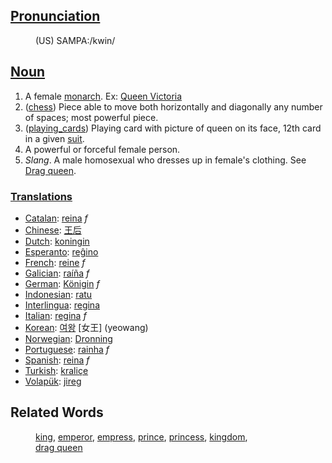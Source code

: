 ==[[Pronunciation]]==
:(US) SAMPA:/kwin/

==[[Noun]]==

# A female [[monarch]]. Ex: [http://www.wikipedia.org/wiki/Queen_Victoria Queen Victoria]
# ([[chess]]) Piece able to move both horizontally and diagonally any number of spaces; most powerful piece.
# ([[playing_cards]]) Playing card with picture of queen on its face, 12th card in a given [[suit]].
# A powerful or forceful female person.
# ''Slang''. A male homosexual who dresses up in female's clothing. See [[Drag queen]].

===[[Translation]]s===
*[[Catalan]]: [[reina]] ''f''
*[[Chinese]]: [[王后]]
*[[Dutch]]: [[koningin]]
*[[Esperanto]]: [[reĝino]]
*[[French]]: [[reine]] ''f''
*[[Galician]]: [[raíña]] ''f''
*[[German]]: [[Königin]] ''f''
*[[Indonesian]]: [[ratu]]
*[[Interlingua]]: [[regina]]
*[[Italian]]: [[regina]] ''f''
*[[Korean]]: [[여왕]] [女王] (yeowang)
*[[Norwegian]]: [[Dronning]]
*[[Portuguese]]: [[rainha]] ''f''
*[[Spanish]]: [[reina]] ''f''
*[[Turkish]]: [[kraliçe]]
*[[Volapük]]: [[jireg]]

==Related Words==
:[[king]], [[emperor]], [[empress]], [[prince]], [[princess]], [[kingdom]],
:[[drag queen]]